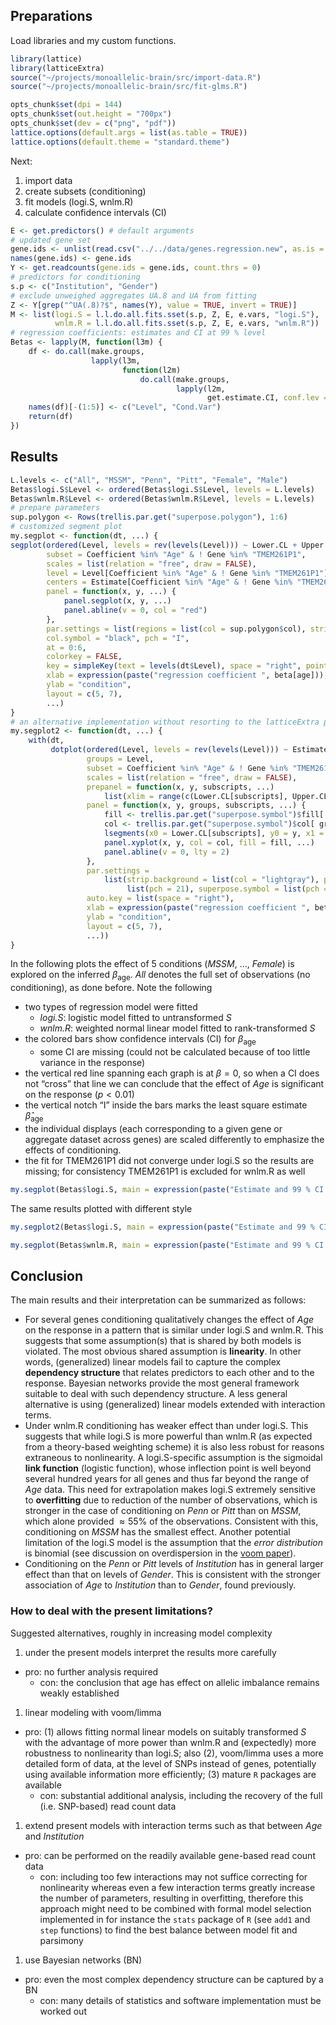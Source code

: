 ## Preparations

Load libraries and my custom functions.

```r
library(lattice)
library(latticeExtra)
source("~/projects/monoallelic-brain/src/import-data.R")
source("~/projects/monoallelic-brain/src/fit-glms.R")
```

```r
opts_chunk$set(dpi = 144)
opts_chunk$set(out.height = "700px")
opts_chunk$set(dev = c("png", "pdf"))
lattice.options(default.args = list(as.table = TRUE))
lattice.options(default.theme = "standard.theme")
```

Next:

1. import data
1. create subsets (conditioning)
1. fit models (logi.S, wnlm.R)
1. calculate confidence intervals (CI)

```r
E <- get.predictors() # default arguments
# updated gene set
gene.ids <- unlist(read.csv("../../data/genes.regression.new", as.is = TRUE))
names(gene.ids) <- gene.ids
Y <- get.readcounts(gene.ids = gene.ids, count.thrs = 0)
# predictors for conditioning
s.p <- c("Institution", "Gender")
# exclude unweighed aggregates UA.8 and UA from fitting
Z <- Y[grep("^UA(.8)?$", names(Y), value = TRUE, invert = TRUE)]
M <- list(logi.S = l.l.do.all.fits.sset(s.p, Z, E, e.vars, "logi.S"),
          wnlm.R = l.l.do.all.fits.sset(s.p, Z, E, e.vars, "wnlm.R"))
# regression coefficients: estimates and CI at 99 % level
Betas <- lapply(M, function(l3m) {
    df <- do.call(make.groups,
                  lapply(l3m,
                         function(l2m)
                             do.call(make.groups,
                                     lapply(l2m,
                                            get.estimate.CI, conf.lev = 0.99))))
    names(df)[-(1:5)] <- c("Level", "Cond.Var")
    return(df)
})
```

## Results

```r
L.levels <- c("All", "MSSM", "Penn", "Pitt", "Female", "Male")
Betas$logi.S$Level <- ordered(Betas$logi.S$Level, levels = L.levels)
Betas$wnlm.R$Level <- ordered(Betas$wnlm.R$Level, levels = L.levels)
# prepare parameters
sup.polygon <- Rows(trellis.par.get("superpose.polygon"), 1:6)
# customized segment plot
my.segplot <- function(dt, ...) {
segplot(ordered(Level, levels = rev(levels(Level))) ~ Lower.CL + Upper.CL | Gene, data = dt,
        subset = Coefficient %in% "Age" & ! Gene %in% "TMEM261P1",
        scales = list(relation = "free", draw = FALSE),
        level = Level[Coefficient %in% "Age" & ! Gene %in% "TMEM261P1"],
        centers = Estimate[Coefficient %in% "Age" & ! Gene %in% "TMEM261P1"], draw.bands = TRUE,
        panel = function(x, y, ...) {
            panel.segplot(x, y, ...)
            panel.abline(v = 0, col = "red")
        },
        par.settings = list(regions = list(col = sup.polygon$col), strip.background = list(col = "lightgray"), add.text = list(cex = 0.8)),
        col.symbol = "black", pch = "I",
        at = 0:6,
        colorkey = FALSE,
        key = simpleKey(text = levels(dt$Level), space = "right", points = FALSE, rectangles = TRUE),
        xlab = expression(paste("regression coefficient ", beta[age])),
        ylab = "condition",
        layout = c(5, 7),
        ...)
}
# an alternative implementation without resorting to the latticeExtra package
my.segplot2 <- function(dt, ...) {
    with(dt,
         dotplot(ordered(Level, levels = rev(levels(Level))) ~ Estimate | Gene,
                 groups = Level,
                 subset = Coefficient %in% "Age" & ! Gene %in% "TMEM261P1",
                 scales = list(relation = "free", draw = FALSE),
                 prepanel = function(x, y, subscripts, ...)
                     list(xlim = range(c(Lower.CL[subscripts], Upper.CL[subscripts]), na.rm = TRUE)),
                 panel = function(x, y, groups, subscripts, ...) {
                     fill <- trellis.par.get("superpose.symbol")$fill[ groups[subscripts] ]
                     col <- trellis.par.get("superpose.symbol")$col[ groups[subscripts] ]
                     lsegments(x0 = Lower.CL[subscripts], y0 = y, x1 = Upper.CL[subscripts], y1 = y, col = col, ...)
                     panel.xyplot(x, y, col = col, fill = fill, ...)
                     panel.abline(v = 0, lty = 2)
                 },
                 par.settings =
                     list(strip.background = list(col = "lightgray"), plot.symbol =
                          list(pch = 21), superpose.symbol = list(pch = 21), add.text = list(cex = 0.8)),
                 auto.key = list(space = "right"),
                 xlab = expression(paste("regression coefficient ", beta[age])),
                 ylab = "condition",
                 layout = c(5, 7),
                 ...))
}
```

In the following plots the effect of 5 conditions (*MSSM*, ..., *Female*) is explored on the inferred $\beta_\mathrm{age}$.  *All* denotes the full set of observations (no conditioning), as done before.  Note the following

* two types of regression model were fitted
  * *logi.S*: logistic model fitted to untransformed $S$
  * *wnlm.R*: weighted normal linear model fitted to rank-transformed $S$
* the colored bars show confidence intervals (CI) for $\beta_\mathrm{age}$
  * some CI are missing (could not be calculated because of too little variance in the response)
* the vertical red line spanning each graph is at $\beta = 0$, so when a CI does not "cross" that line we can conclude that the effect of *Age* is significant on the response ($p < 0.01$)
* the vertical notch "I" inside the bars marks the least square estimate $\hat{\beta}_\mathrm{age}$
* the individual displays (each corresponding to a given gene or aggregate dataset across genes) are scaled differently to emphasize the effects of conditioning.
* the fit for TMEM261P1 did not converge under logi.S so the results are missing; for consistency TMEM261P1 is excluded for wnlm.R as well

```r
my.segplot(Betas$logi.S, main = expression(paste("Estimate and 99 % CI for ", beta[age] , " under logi.S")))
```

The same results plotted with different style

```r
my.segplot2(Betas$logi.S, main = expression(paste("Estimate and 99 % CI for ", beta[age] , " under logi.S")))
```

```r
my.segplot(Betas$wnlm.R, main = expression(paste("Estimate and 99 % CI for ", beta[age] , " under wnlm.R")))
```

## Conclusion

The main results and their interpretation can be summarized as follows:

* For several genes conditioning qualitatively changes the effect of *Age* on the response in a pattern that is similar under logi.S and wnlm.R.  This suggests that some assumption(s) that is shared by both models is violated.  The most obvious shared assumption is **linearity**.  In other words, (generalized) linear models fail to capture the complex **dependency structure** that relates predictors to each other and to the response.  Bayesian networks provide the most general framework suitable to deal with such dependency structure.  A less general alternative is using (generalized) linear models extended with interaction terms.
* Under wnlm.R conditioning has weaker effect than under logi.S.  This suggests that while logi.S is more powerful than wnlm.R (as expected from a theory-based weighting scheme) it is also less robust for reasons extraneous to nonlinearity.  A logi.S-specific assumption is the sigmoidal **link function** (logistic function), whose inflection point is well beyond several hundred years for all genes and thus far beyond the range of *Age* data.  This need for extrapolation makes logi.S extremely sensitive to **overfitting** due to reduction of the number of observations, which is stronger in the case of conditioning on *Penn* or *Pitt* than on *MSSM*, which alone provided $\approx 55 \%$ of the observations.  Consistent with this, conditioning on *MSSM* has the smallest effect.  Another potential limitation of the logi.S model is the assumption that the *error distribution* is binomial (see discussion on overdispersion in the [voom paper][voom]).
* Conditioning on the *Penn* or *Pitt* levels of *Institution* has in general larger effect than that on levels of *Gender*.  This is consistent with the stronger association of *Age* to *Institution* than to *Gender*, found previously.

### How to deal with the present limitations?

Suggested alternatives, roughly in increasing model complexity

1. under the present models interpret the results more carefully
  * pro: no further analysis required
    * con: the conclusion that age has effect on allelic imbalance remains weakly established
1. linear modeling with voom/limma
  * pro: (1) allows fitting normal linear models on suitably transformed $S$ with the advantage of more power than wnlm.R and (expectedly) more robustness to nonlinearity than logi.S; also (2), voom/limma uses a more detailed form of data, at the level of SNPs instead of genes, potentially using available information more efficiently; (3) mature `R` packages are available
    * con: substantial additional analysis, including the recovery of the full (i.e. SNP-based) read count data
1. extend present models with interaction terms such as that between *Age* and *Institution*
  * pro: can be performed on the readily available gene-based read count data
    * con: including too few interactions may not suffice correcting for nonlinearity whereas even a few interaction terms greatly increase the number of parameters, resulting in overfitting, therefore this approach might need to be combined with formal model selection implemented in for instance the `stats` package of `R` (see `add1` and `step` functions) to find the best balance between model fit and parsimony
1. use Bayesian networks (BN)
  * pro: even the most complex dependency structure can be captured by a BN
    * con: many details of statistics and software implementation must be worked out

[voom]: http://genomebiology.biomedcentral.com/articles/10.1186/gb-2014-15-2-r29
